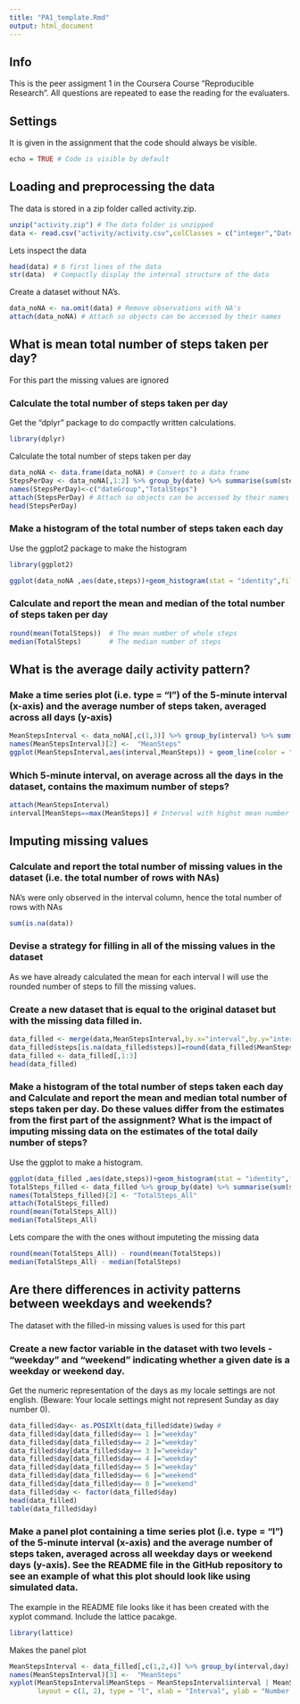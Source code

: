 ```yaml
---
title: "PA1_template.Rmd"
output: html_document
---
```

## Info
This is the peer assigment 1 in the Coursera Course "Reproducible Research".
All questions are repeated to ease the reading for the evaluaters.

## Settings
It is given in the assignment that the code should always be visible.
```r
echo = TRUE # Code is visible by default
```
## Loading and preprocessing the data

The data is stored in a zip folder called activity.zip.
```r
unzip("activity.zip") # The data folder is unzipped
data <- read.csv("activity/activity.csv",colClasses = c("integer","Date","integer")) # Read the data and format

```
Lets inspect the data
```r
head(data) # 6 first lines of the data
str(data)  # Compactly display the internal structure of the data
```
Create a dataset without NA's.
```r
data_noNA <- na.omit(data) # Remove observations with NA's
attach(data_noNA) # Attach so objects can be accessed by their names
```

## What is mean total number of steps taken per day?
For this part the missing values are ignored

### Calculate the total number of steps taken per day
Get the "dplyr" package to do compactly written calculations.
```r
library(dplyr)
```
Calculate the total number of steps taken per day
```r
data_noNA <- data.frame(data_noNA) # Convert to a data frame
StepsPerDay <- data_noNA[,1:2] %>% group_by(date) %>% summarise(sum(steps))
names(StepsPerDay)<-c("dateGroup","TotalSteps")
attach(StepsPerDay) # Attach so objects can be accessed by their names
head(StepsPerDay)
```
###  Make a histogram of the total number of steps taken each day
Use the ggplot2 package to make the histogram
```r
library(ggplot2)
```
```r
ggplot(data_noNA ,aes(date,steps))+geom_histogram(stat = "identity",fill="darkgreen")+labs(x="Date",y="Total steps per day")

```

### Calculate and report the mean and median of the total number of steps taken per day
```r
round(mean(TotalSteps))  # The mean number of whole steps
median(TotalSteps)       # The median number of steps

```

## What is the average daily activity pattern?

### Make a time series plot (i.e. type = "l") of the 5-minute interval (x-axis) and the average number of steps taken, averaged across all days (y-axis)
```r
MeanStepsInterval <- data_noNA[,c(1,3)] %>% group_by(interval) %>% summarise(mean(steps))
names(MeanStepsInterval)[2] <-  "MeanSteps"
ggplot(MeanStepsInterval,aes(interval,MeanSteps)) + geom_line(color = "darkgreen") + labs(title = "Time Series Plot of the five minute Intervals", x = "Five minute intervals", y = "Mean Number of Steps Taken")
```


### Which 5-minute interval, on average across all the days in the dataset, contains the maximum number of steps?
```r
attach(MeanStepsInterval)
interval[MeanSteps==max(MeanSteps)] # Interval with highst mean number of steps

```

## Imputing missing values

### Calculate and report the total number of missing values in the dataset (i.e. the total number of rows with NAs)
NA's were only observed in the interval column, hence the total number of rows with NAs
```r
sum(is.na(data))
```
### Devise a strategy for filling in all of the missing values in the dataset
As we have already calculated the mean for each interval I will use the rounded number of steps to fill the missing values.


### Create a new dataset that is equal to the original dataset but with the missing data filled in.
```r
data_filled <- merge(data,MeanStepsInterval,by.x="interval",by.y="interval")
data_filled$steps[is.na(data_filled$steps)]=round(data_filled$MeanSteps[is.na(data_filled$steps)])
data_filled <- data_filled[,1:3]
head(data_filled)
```

### Make a histogram of the total number of steps taken each day and Calculate and report the mean and median total number of steps taken per day. Do these values differ from the estimates from the first part of the assignment? What is the impact of imputing missing data on the estimates of the total daily number of steps?
Use the ggplot to make a histogram.
```r
ggplot(data_filled ,aes(date,steps))+geom_histogram(stat = "identity",fill="darkgreen")+labs(x="Date",y="Total steps per day")
TotalSteps_filled <- data_filled %>% group_by(date) %>% summarise(sum(steps))
names(TotalSteps_filled)[2] <- "TotalSteps_All"
attach(TotalSteps_filled)
round(mean(TotalSteps_All))
median(TotalSteps_All)

```
Lets compare the with the ones without imputeting the missing data
```r
round(mean(TotalSteps_All)) - round(mean(TotalSteps))  
median(TotalSteps_All) - median(TotalSteps) 

```


## Are there differences in activity patterns between weekdays and weekends?
The dataset with the filled-in missing values is used for this part

### Create a new factor variable in the dataset with two levels - "weekday" and "weekend" indicating whether a given date is a weekday or weekend day.
Get the numeric representation of the days as my locale settings are not english. (Beware: Your locale settings might not represent Sunday as day number 0).
```r
data_filled$day<- as.POSIXlt(data_filled$date)$wday #
data_filled$day[data_filled$day== 1 ]="weekday"
data_filled$day[data_filled$day== 2 ]="weekday"
data_filled$day[data_filled$day== 3 ]="weekday"
data_filled$day[data_filled$day== 4 ]="weekday"
data_filled$day[data_filled$day== 5 ]="weekday"
data_filled$day[data_filled$day== 6 ]="weekend"
data_filled$day[data_filled$day== 0 ]="weekend"
data_filled$day <- factor(data_filled$day)
head(data_filled)
table(data_filled$day)

```

### Make a panel plot containing a time series plot (i.e. type = "l") of the 5-minute interval (x-axis) and the average number of steps taken, averaged across all weekday days or weekend days (y-axis). See the README file in the GitHub repository to see an example of what this plot should look like using simulated data.

The example in the README file looks like it has been created with the xyplot command.
Include the lattice pacakge.
```r
library(lattice)
```

Makes the panel plot

```r
MeanStepsInterval <- data_filled[,c(1,2,4)] %>% group_by(interval,day) %>% summarise(mean(steps))
names(MeanStepsInterval)[3] <-  "MeanSteps"
xyplot(MeanStepsInterval$MeanSteps ~ MeanStepsInterval$interval | MeanStepsInterval$day, 
       layout = c(1, 2), type = "l", xlab = "Interval", ylab = "Number of steps")

```









